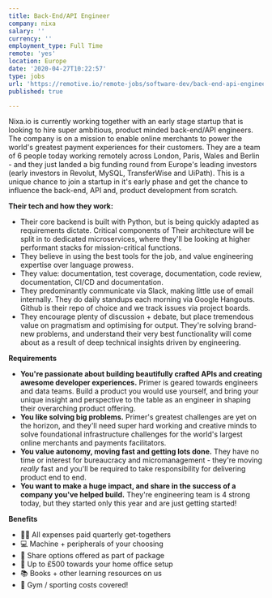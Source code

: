 ```yaml
---
title: Back-End/API Engineer
company: nixa
salary: ''
currency: ''
employment_type: Full Time
remote: 'yes'
location: Europe
date: '2020-04-27T10:22:57'
type: jobs
url: 'https://remotive.io/remote-jobs/software-dev/back-end-api-engineer-216241'
published: true

---
```

Nixa.io is currently working together with an early stage startup that is looking to hire super ambitious, product minded back-end/API engineers. The company is on a mission to enable online merchants to power the world's greatest payment experiences for their customers. They are a team of 6 people today working remotely across London, Paris, Wales and Berlin - and they just landed a big funding round from Europe's leading investors (early investors in Revolut, MySQL, TransferWise and UiPath). This is a unique chance to join a startup in it's early phase and get the chance to influence the back-end, API and, product development from scratch.

**Their tech and how they work:**

*   Their core backend is built with Python, but is being quickly adapted as requirements dictate. Critical components of Their architecture will be split in to dedicated microservices, where they'll be looking at higher performant stacks for mission-critical functions.
*   They believe in using the best tools for the job, and value engineering expertise over language prowess.
*   They value: documentation, test coverage, documentation, code review, documentation, CI/CD and documentation.
*   They predominantly communicate via Slack, making little use of email internally. They do daily standups each morning via Google Hangouts. Github is their repo of choice and we track issues via project boards.
*   They encourage plenty of discussion + debate, but place tremendous value on pragmatism and optimising for output. They're solving brand-new problems, and understand their very best functionality will come about as a result of deep technical insights driven by engineering.

**Requirements**

*   **You're passionate about building beautifully crafted APIs and creating awesome developer experiences.** Primer is geared towards engineers and data teams. Build a product you would use yourself, and bring your unique insight and perspective to the table as an engineer in shaping their overarching product offering.
*   **You like solving big problems.** Primer's greatest challenges are yet on the horizon, and they'll need super hard working and creative minds to solve foundational infrastructure challenges for the world's largest online merchants and payments facilitators.
*   **You value autonomy, moving fast and getting lots done.** They have no time or interest for bureaucracy and micromanagement - they're moving _really_ fast and you'll be required to take responsibility for delivering product end to end.
*   **You want to make a huge impact, and share in the success of a company you've helped build.** They're engineering team is 4 strong today, but they started only this year and are just getting started!

**Benefits**

*   👯‍♀️ All expenses paid quarterly get-togethers
*   💻 Machine + peripherals of your choosing
*   💸 Share options offered as part of package
*   🤑 Up to £500 towards your home office setup
*   📚 Books + other learning resources on us
*   💪 Gym / sporting costs covered!